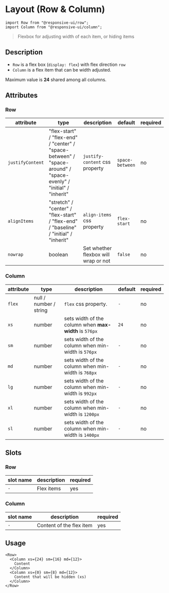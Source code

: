 
# Layout (Row & Column)

```
import Row from "@responsive-ui/row";
import Column from "@responsive-ui/column";
```

> Flexbox for adjusting width of each item, or hiding items

<Preview>
  <Story id="components-layout-row-column--default" />
</Preview>

## Description
- `Row` is a flex box (`display: flex`) with flex direction `row`
- `Column` is a flex item that can be width adjusted.

Maximum value is **24** shared among all columns.

## Attributes

### Row

attribute | type | description | default | required
--- | --- | --- | --- | ---
`justifyContent` | "flex-start" / "flex-end" / "center" / "space-between" / "space-around" / "space-evenly" / "initial" / "inherit" | `justify-content` css property | `space-between` | no
`alignItems` | "stretch" / "center" / "flex-start" / "flex-end" / "baseline" / "initial" / "inherit" | `align-items` css property | `flex-start` | no
`nowrap` | boolean | Set whether flexbox will wrap or not | `false` | no

### Column

attribute | type | description | default | required
--- | --- | --- | --- | ---
`flex` | null / number / string | `flex` css property. | `-` | no
`xs` | number | sets width of the column when **max-width** is `576px` | `24` | no
`sm` | number | sets width of the column when min-width is `576px` | `-` | no
`md` | number | sets width of the column when min-width is `768px` | `-` | no
`lg` | number | sets width of the column when min-width is `992px` | `-` | no
`xl` | number | sets width of the column when min-width is `1200px` | `-` | no
`sl` | number | sets width of the column when min-width is `1400px` | `-` | no

## Slots

### Row
slot name | description | required
--- | --- | ---
`-` | Flex items | yes

### Column
slot name | description | required
--- | --- | ---
`-` | Content of the flex item | yes

## Usage
```
<Row>
  <Column xs={24} sm={16} md={12}>
    Content
  </Column>
  <Column xs={0} sm={8} md={12}>
    Content that will be hidden (xs)
  </Column>
</Row>
```
